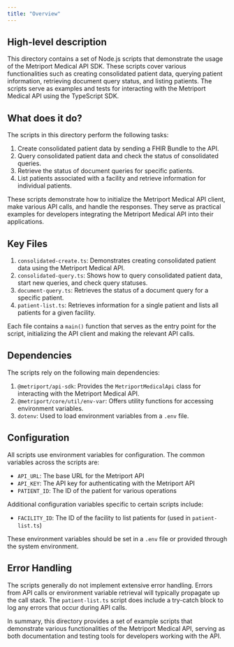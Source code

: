 ```yaml
---
title: "Overview"
---
```


## High-level description
This directory contains a set of Node.js scripts that demonstrate the usage of the Metriport Medical API SDK. These scripts cover various functionalities such as creating consolidated patient data, querying patient information, retrieving document query status, and listing patients. The scripts serve as examples and tests for interacting with the Metriport Medical API using the TypeScript SDK.

## What does it do?
The scripts in this directory perform the following tasks:

1. Create consolidated patient data by sending a FHIR Bundle to the API.
2. Query consolidated patient data and check the status of consolidated queries.
3. Retrieve the status of document queries for specific patients.
4. List patients associated with a facility and retrieve information for individual patients.

These scripts demonstrate how to initialize the Metriport Medical API client, make various API calls, and handle the responses. They serve as practical examples for developers integrating the Metriport Medical API into their applications.

## Key Files

1. `consolidated-create.ts`: Demonstrates creating consolidated patient data using the Metriport Medical API.
2. `consolidated-query.ts`: Shows how to query consolidated patient data, start new queries, and check query statuses.
3. `document-query.ts`: Retrieves the status of a document query for a specific patient.
4. `patient-list.ts`: Retrieves information for a single patient and lists all patients for a given facility.

Each file contains a `main()` function that serves as the entry point for the script, initializing the API client and making the relevant API calls.

## Dependencies
The scripts rely on the following main dependencies:

1. `@metriport/api-sdk`: Provides the `MetriportMedicalApi` class for interacting with the Metriport Medical API.
2. `@metriport/core/util/env-var`: Offers utility functions for accessing environment variables.
3. `dotenv`: Used to load environment variables from a `.env` file.

## Configuration
All scripts use environment variables for configuration. The common variables across the scripts are:

- `API_URL`: The base URL for the Metriport API
- `API_KEY`: The API key for authenticating with the Metriport API
- `PATIENT_ID`: The ID of the patient for various operations

Additional configuration variables specific to certain scripts include:

- `FACILITY_ID`: The ID of the facility to list patients for (used in `patient-list.ts`)

These environment variables should be set in a `.env` file or provided through the system environment.

## Error Handling
The scripts generally do not implement extensive error handling. Errors from API calls or environment variable retrieval will typically propagate up the call stack. The `patient-list.ts` script does include a try-catch block to log any errors that occur during API calls.

In summary, this directory provides a set of example scripts that demonstrate various functionalities of the Metriport Medical API, serving as both documentation and testing tools for developers working with the API.